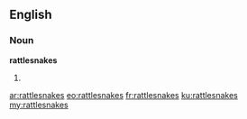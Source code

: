 ==English==

===Noun===
'''rattlesnakes'''

# {{plural of|[[rattlesnake]]}}

[[ar:rattlesnakes]]
[[eo:rattlesnakes]]
[[fr:rattlesnakes]]
[[ku:rattlesnakes]]
[[my:rattlesnakes]]